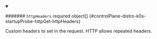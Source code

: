 


<details className="config-field" data-expandable="true" open>
<summary>

####### `httpHeaders` <span className="config-field-required" data-required="false">required</span> <span className="config-field-type">object[]</span> <span className="config-field-default"></span> <span className="config-field-enum"></span> {#controlPlane-distro-k0s-startupProbe-httpGet-httpHeaders}

Custom headers to set in the request. HTTP allows repeated headers.

</summary>

<PartialHttpheadersreference />


</details>
